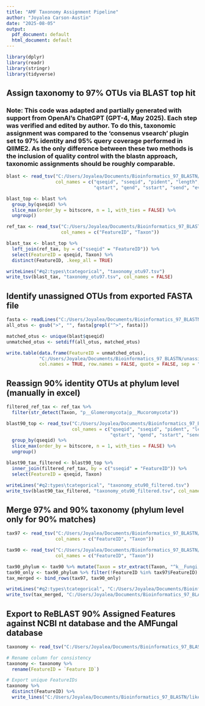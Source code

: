 ---
title: "AMF Taxonomy Assignment Pipeline"
author: "Joyalea Carson-Austin"
date: "2025-08-05"
output:
  pdf_document: default
  html_document: default
---

```{r setup, include=FALSE}
library(dplyr)
library(readr)
library(stringr)
library(tidyverse)
```

## Assign taxonomy to 97% OTUs via BLAST top hit 

### Note: This code was adapted and partially generated with support from OpenAI's ChatGPT (GPT-4, May 2025). Each step was verified and edited by author. To do this, taxonomic assignment was compared to the 'consenus vsearch' plugin set to 97% identity and 95% query coverage performed in QIIME2. As the only difference between these two methods is the inclusion of quality control with the blastn approach, taxonomic assignments should be roughly comparable.

```{r}
blast <- read_tsv("C:/Users/Joyalea/Documents/Bioinformatics_97_BLASTN/blast_results_97.tsv",
                  col_names = c("qseqid", "sseqid", "pident", "length", "mismatch", "gapopen",
                                "qstart", "qend", "sstart", "send", "evalue", "bitscore"))

blast_top <- blast %>%
  group_by(qseqid) %>%
  slice_max(order_by = bitscore, n = 1, with_ties = FALSE) %>%
  ungroup()

ref_tax <- read_tsv("C:/Users/Joyalea/Documents/Bioinformatics_97_BLASTN/maarjam_ref_tax_export/taxonomy.tsv",
                    col_names = c("FeatureID", "Taxon"))

blast_tax <- blast_top %>%
  left_join(ref_tax, by = c("sseqid" = "FeatureID")) %>%
  select(FeatureID = qseqid, Taxon) %>%
  distinct(FeatureID, .keep_all = TRUE)

writeLines("#q2:types\tcategorical", "taxonomy_otu97.tsv")
write_tsv(blast_tax, "taxonomy_otu97.tsv", col_names = FALSE)
```

## Identify unassigned OTUs from exported FASTA file

```{r}
fasta <- readLines("C:/Users/Joyalea/Documents/Bioinformatics_97_BLASTN/rep_seqs_export/dna-sequences.fasta")
all_otus <- gsub(">", "", fasta[grepl("^>", fasta)])

matched_otus <- unique(blast$qseqid)
unmatched_otus <- setdiff(all_otus, matched_otus)

write.table(data.frame(FeatureID = unmatched_otus),
            "C:/Users/Joyalea/Documents/Bioinformatics_97_BLASTN/unassigned_ids_97.tsv",
            col.names = TRUE, row.names = FALSE, quote = FALSE, sep = "\t")
```

## Reassign 90% identity OTUs at phylum level (manually in excel)

```{r}
filtered_ref_tax <- ref_tax %>%
  filter(str_detect(Taxon, "p__Glomeromycota|p__Mucoromycota"))

blast90_top <- read_tsv("C:/Users/Joyalea/Documents/Bioinformatics_97_BLASTN/blast_results_90.tsv",
                        col_names = c("qseqid", "sseqid", "pident", "length", "mismatch", "gapopen",
                                      "qstart", "qend", "sstart", "send", "evalue", "bitscore")) %>%
  group_by(qseqid) %>%
  slice_max(order_by = bitscore, n = 1, with_ties = FALSE) %>%
  ungroup()

blast90_tax_filtered <- blast90_top %>%
  inner_join(filtered_ref_tax, by = c("sseqid" = "FeatureID")) %>%
  select(FeatureID = qseqid, Taxon)

writeLines("#q2:types\tcategorical", "taxonomy_otu90_filtered.tsv")
write_tsv(blast90_tax_filtered, "taxonomy_otu90_filtered.tsv", col_names = FALSE)
```

## Merge 97% and 90% taxonomy (phylum level only for 90% matches)

```{r}
tax97 <- read_tsv("C:/Users/Joyalea/Documents/Bioinformatics_97_BLASTN/taxonomy_otu97_export/taxonomy.tsv",
                  col_names = c("FeatureID", "Taxon"))

tax90 <- read_tsv("C:/Users/Joyalea/Documents/Bioinformatics_97_BLASTN/taxonomy_otu90_filtered_export/taxonomy.tsv",
                  col_names = c("FeatureID", "Taxon"))

tax90_phylum <- tax90 %>% mutate(Taxon = str_extract(Taxon, "^k__Fungi; p__[^;]+"))
tax90_only <- tax90_phylum %>% filter(!FeatureID %in% tax97$FeatureID)
tax_merged <- bind_rows(tax97, tax90_only)

writeLines("#q2:types\tcategorical", "C:/Users/Joyalea/Documents/Bioinformatics_97_BLASTN/taxonomy_merged.tsv")
write_tsv(tax_merged, "C:/Users/Joyalea/Documents/Bioinformatics_97_BLASTN/taxonomy_merged.tsv", col_names = FALSE)
```


## Export to ReBLAST 90% Assigned Features against NCBI nt database and the AMFungal database

```{r export-reblast-90}
taxonomy <- read_tsv("C:/Users/Joyalea/Documents/Bioinformatics_97_BLASTN/taxonomy_otu90_filtered_export/taxonomy.tsv")

# Rename column for consistency
taxonomy <- taxonomy %>%
  rename(FeatureID = `Feature ID`)

# Export unique FeatureIDs
taxonomy %>%
  distinct(FeatureID) %>%
  write_lines("C:/Users/Joyalea/Documents/Bioinformatics_97_BLASTN/likely_glom_90_ids.txt")
```
